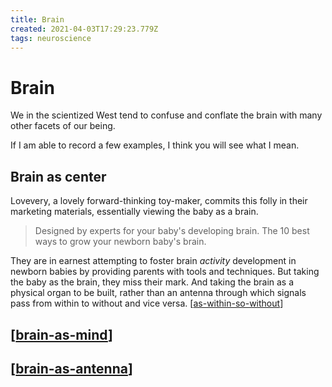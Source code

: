 ```yaml
---
title: Brain
created: 2021-04-03T17:29:23.779Z
tags: neuroscience
---
```


# Brain

We in the scientized West tend to confuse and conflate the brain with many other facets of our being.

If I am able to record a few examples, I think you will see what I mean.

## Brain as center

Lovevery, a lovely forward-thinking toy-maker, commits this folly in their marketing materials, essentially viewing the baby as a brain.

> Designed by experts for your baby's developing brain.
> The 10 best ways to grow your newborn baby's brain.

They are in earnest attempting to foster brain _activity_ development in newborn babies by providing parents with tools and techniques. But taking the baby as the brain, they miss their mark. And taking the brain as a physical organ to be built, rather than an antenna through which signals pass from within to without and vice versa. [[as-within-so-without]]

## [[brain-as-mind]]

## [[brain-as-antenna]]




[//begin]: # "Autogenerated link references for markdown compatibility"
[as-within-so-without]: as-within-so-without "As within, so without"
[brain-as-mind]: brain-as-mind "Brain As Mind"
[brain-as-antenna]: brain-as-antenna "Brain as Antenna"
[//end]: # "Autogenerated link references"
